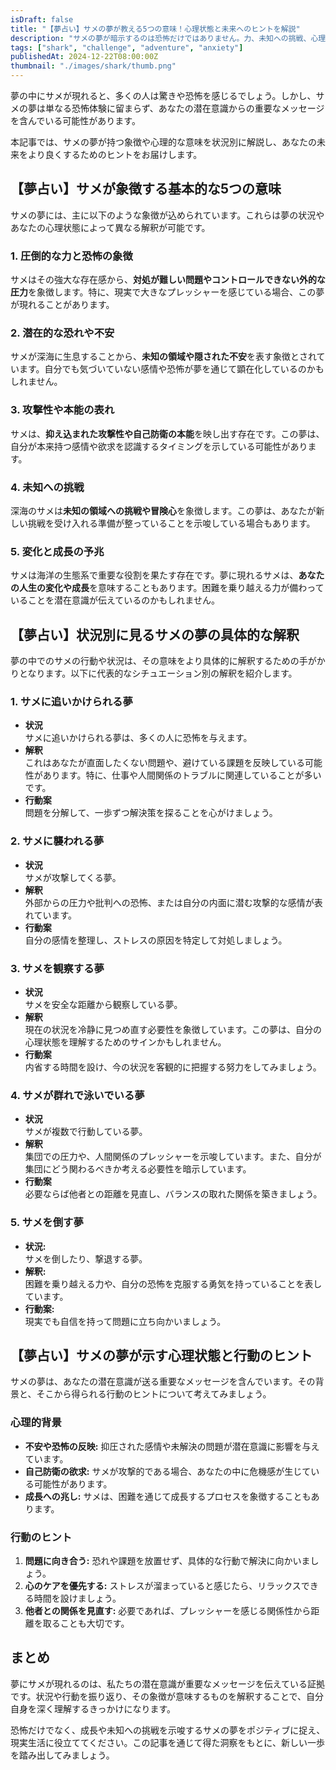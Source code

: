 ```yaml
---
isDraft: false
title: "【夢占い】サメの夢が教える5つの意味！心理状態と未来へのヒントを解説"
description: "サメの夢が暗示するのは恐怖だけではありません。力、未知への挑戦、心理的な成長を象徴するサメの夢を状況別に徹底解説！あなたの未来へのヒントも明らかにします。"
tags: ["shark", "challenge", "adventure", "anxiety"]
publishedAt: 2024-12-22T08:00:00Z
thumbnail: "./images/shark/thumb.png"
---
```


夢の中にサメが現れると、多くの人は驚きや恐怖を感じるでしょう。しかし、サメの夢は単なる恐怖体験に留まらず、あなたの潜在意識からの重要なメッセージを含んでいる可能性があります。

本記事では、サメの夢が持つ象徴や心理的な意味を状況別に解説し、あなたの未来をより良くするためのヒントをお届けします。

<TableOfContents />

<AdUnit />

## 【夢占い】サメが象徴する基本的な5つの意味

サメの夢には、主に以下のような象徴が込められています。これらは夢の状況やあなたの心理状態によって異なる解釈が可能です。

### 1. 圧倒的な力と恐怖の象徴

サメはその強大な存在感から、**対処が難しい問題やコントロールできない外的な圧力**を象徴します。特に、現実で大きなプレッシャーを感じている場合、この夢が現れることがあります。

### 2. 潜在的な恐れや不安

サメが深海に生息することから、**未知の領域や隠された不安**を表す象徴とされています。自分でも気づいていない感情や恐怖が夢を通じて顕在化しているのかもしれません。

### 3. 攻撃性や本能の表れ

サメは、**抑え込まれた攻撃性や自己防衛の本能**を映し出す存在です。この夢は、自分が本来持つ感情や欲求を認識するタイミングを示している可能性があります。

### 4. 未知への挑戦

深海のサメは**未知の領域への挑戦や冒険心**を象徴します。この夢は、あなたが新しい挑戦を受け入れる準備が整っていることを示唆している場合もあります。

### 5. 変化と成長の予兆

サメは海洋の生態系で重要な役割を果たす存在です。夢に現れるサメは、**あなたの人生の変化や成長**を意味することもあります。困難を乗り越える力が備わっていることを潜在意識が伝えているのかもしれません。

<AdUnit />

## 【夢占い】状況別に見るサメの夢の具体的な解釈

夢の中でのサメの行動や状況は、その意味をより具体的に解釈するための手がかりとなります。以下に代表的なシチュエーション別の解釈を紹介します。

### 1. サメに追いかけられる夢

- <strong>状況</strong>
  <br /> サメに追いかけられる夢は、多くの人に恐怖を与えます。
- **解釈**<br /> これはあなたが直面したくない問題や、避けている課題を反映している可能性があります。特に、仕事や人間関係のトラブルに関連していることが多いです。
- <strong>行動案</strong>
  <br /> 問題を分解して、一歩ずつ解決策を探ることを心がけましょう。

### 2. サメに襲われる夢

- <strong>状況</strong>
  <br /> サメが攻撃してくる夢。
- <strong>解釈</strong>
  <br /> 外部からの圧力や批判への恐怖、または自分の内面に潜む攻撃的な感情が表れています。
- <strong>行動案</strong>
  <br /> 自分の感情を整理し、ストレスの原因を特定して対処しましょう。

### 3. サメを観察する夢

- <strong>状況</strong>
  <br /> サメを安全な距離から観察している夢。
- **解釈**<br /> 現在の状況を冷静に見つめ直す必要性を象徴しています。この夢は、自分の心理状態を理解するためのサインかもしれません。
- <strong>行動案</strong>
  <br /> 内省する時間を設け、今の状況を客観的に把握する努力をしてみましょう。

### 4. サメが群れで泳いでいる夢

- <strong>状況</strong>
  <br /> サメが複数で行動している夢。
- **解釈**<br /> 集団での圧力や、人間関係のプレッシャーを示唆しています。また、自分が集団にどう関わるべきか考える必要性を暗示しています。
- <strong>行動案</strong>
  <br /> 必要ならば他者との距離を見直し、バランスの取れた関係を築きましょう。

### 5. サメを倒す夢

- <strong>状況:</strong>
  <br />
  サメを倒したり、撃退する夢。
- <strong>解釈:</strong>
  <br />
  困難を乗り越える力や、自分の恐怖を克服する勇気を持っていることを表しています。
- <strong>行動案:</strong>
  <br /> 現実でも自信を持って問題に立ち向かいましょう。

<AdUnit />

## 【夢占い】サメの夢が示す心理状態と行動のヒント

サメの夢は、あなたの潜在意識が送る重要なメッセージを含んでいます。その背景と、そこから得られる行動のヒントについて考えてみましょう。

### 心理的背景

- <strong>不安や恐怖の反映:</strong> 抑圧された感情や未解決の問題が潜在意識に影響を与えています。
- <strong>自己防衛の欲求:</strong> サメが攻撃的である場合、あなたの中に危機感が生じている可能性があります。
- <strong>成長への兆し:</strong> サメは、困難を通じて成長するプロセスを象徴することもあります。

### 行動のヒント

1. <strong>問題に向き合う:</strong> 恐れや課題を放置せず、具体的な行動で解決に向かいましょう。
2. <strong>心のケアを優先する:</strong> ストレスが溜まっていると感じたら、リラックスできる時間を設けましょう。
3. <strong>他者との関係を見直す:</strong> 必要であれば、プレッシャーを感じる関係性から距離を取ることも大切です。

<AdUnit />

## まとめ

夢にサメが現れるのは、私たちの潜在意識が重要なメッセージを伝えている証拠です。状況や行動を振り返り、その象徴が意味するものを解釈することで、自分自身を深く理解するきっかけになります。

恐怖だけでなく、成長や未知への挑戦を示唆するサメの夢をポジティブに捉え、現実生活に役立ててください。この記事を通じて得た洞察をもとに、新しい一歩を踏み出してみましょう。

